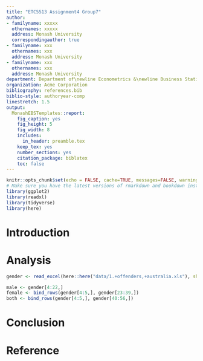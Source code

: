 ```yaml
---
title: "ETC5513 Assignment4 Group7"
author:
- familyname: xxxxx
  othernames: xxxxx
  address: Monash University
  correspondingauthor: true
- familyname: xxx
  othernames: xxx
  address: Monash University
- familyname: xxx
  othernames: xxx
  address: Monash University
department: Department of\newline Econometrics &\newline Business Statistics
organization: Acme Corporation
bibliography: references.bib
biblio-style: authoryear-comp
linestretch: 1.5
output:
  MonashEBSTemplates::report:
    fig_caption: yes
    fig_height: 5
    fig_width: 8
    includes:
      in_header: preamble.tex
    keep_tex: yes
    number_sections: yes
    citation_package: biblatex
    toc: false
---
```


```r
knitr::opts_chunk$set(echo = FALSE, cache=TRUE, messages=FALSE, warning=FALSE)
# Make sure you have the latest versions of rmarkdown and bookdown installed
library(ggplot2)
library(readxl)
library(tidyverse)
library(here)
```


# Introduction

# Analysis

\section*{body 1}

```r
gender <- read_excel(here::here("data/1.+offenders,+australia.xls"), sheet = 3)
```

```r
male <- gender[4:22,]
female <- bind_rows(gender[4:5,], gender[23:39,])
both <- bind_rows(gender[4:5,], gender[40:56,])
```


\section*{body 2}

\section*{body 3}

# Conclusion

# Reference